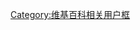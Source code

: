 {{Userbox
  | border-c     = #696969
  | id           = [[File:SMirC-sad.svg|32px]]
  | id-c         = #696969
  | info         = &nbsp;這個用戶的性格'''[[悲觀主義|悲觀]]'''。
  | info-c       = #C0C0C0
  | info-s       = 10
  | usercategory = 悲觀的維基人
}}<noinclude>[[Category:维基百科相关用户框]][[Category:悲觀的維基人| ]]</noinclude>